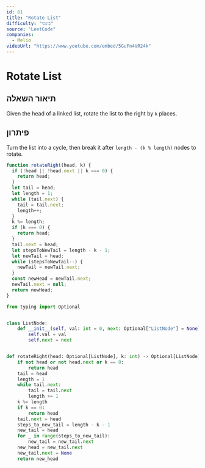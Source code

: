 ```yaml
---
id: 61
title: "Rotate List"
difficulty: "בינוני"
source: "LeetCode"
companies:
  - Melio
videoUrl: "https://www.youtube.com/embed/5GuFn4VR24k"
---
```


# Rotate List

## תיאור השאלה

Given the head of a linked list, rotate the list to the right by `k` places.

## פיתרון

Turn the list into a cycle, then break it after `length - (k % length)` nodes to rotate.

```javascript
function rotateRight(head, k) {
  if (!head || !head.next || k === 0) {
    return head;
  }
  let tail = head;
  let length = 1;
  while (tail.next) {
    tail = tail.next;
    length++;
  }
  k %= length;
  if (k === 0) {
    return head;
  }
  tail.next = head;
  let stepsToNewTail = length - k - 1;
  let newTail = head;
  while (stepsToNewTail--) {
    newTail = newTail.next;
  }
  const newHead = newTail.next;
  newTail.next = null;
  return newHead;
}
```

```python
from typing import Optional


class ListNode:
    def __init__(self, val: int = 0, next: Optional["ListNode"] = None):
        self.val = val
        self.next = next


def rotateRight(head: Optional[ListNode], k: int) -> Optional[ListNode]:
    if not head or not head.next or k == 0:
        return head
    tail = head
    length = 1
    while tail.next:
        tail = tail.next
        length += 1
    k %= length
    if k == 0:
        return head
    tail.next = head
    steps_to_new_tail = length - k - 1
    new_tail = head
    for _ in range(steps_to_new_tail):
        new_tail = new_tail.next
    new_head = new_tail.next
    new_tail.next = None
    return new_head
```

